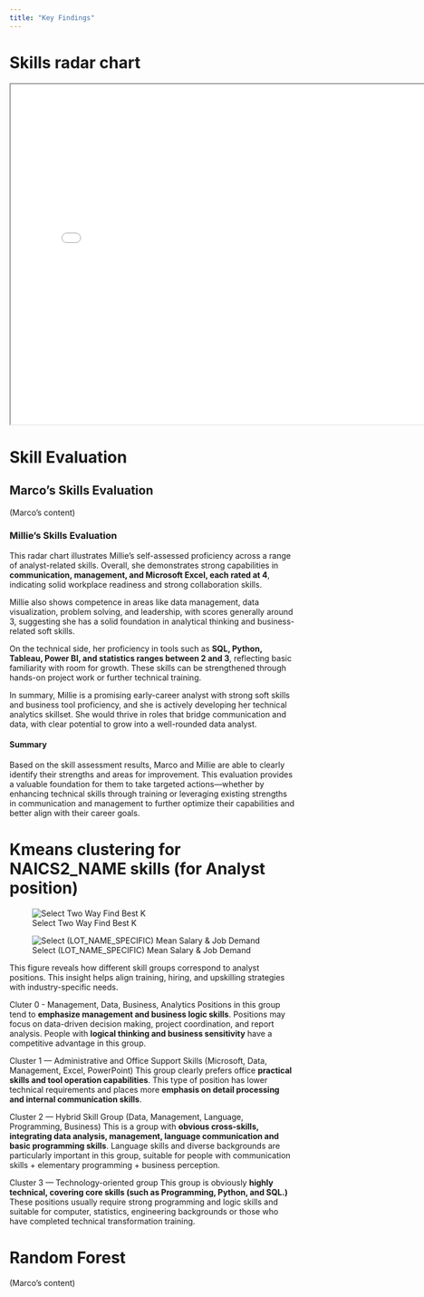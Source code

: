 ```yaml
---
title: "Key Findings"
---
```


# Skills radar chart
```{=html}
<iframe width="780" height="600" src="./output/figures/skill_radar_chart.html" title="Skill_radar_chart"></iframe>
```

# Skill Evaluation 

## Marco's Skills Evaluation 
(Marco's content)



### Millie's Skills Evaluation 
This radar chart illustrates Millie’s self-assessed proficiency across a range of analyst-related skills. Overall, she demonstrates strong capabilities in **communication, management, and Microsoft Excel, each rated at 4**, indicating solid workplace readiness and strong collaboration skills.

Millie also shows competence in areas like data management, data visualization, problem solving, and leadership, with scores generally around 3, suggesting she has a solid foundation in analytical thinking and business-related soft skills.

On the technical side, her proficiency in tools such as **SQL, Python, Tableau, Power BI, and statistics ranges between 2 and 3**, reflecting basic familiarity with room for growth. These skills can be strengthened through hands-on project work or further technical training.

In summary, Millie is a promising early-career analyst with strong soft skills and business tool proficiency, and she is actively developing her technical analytics skillset. She would thrive in roles that bridge communication and data, with clear potential to grow into a well-rounded data analyst.

#### Summary 
Based on the skill assessment results, Marco and Millie are able to clearly identify their strengths and areas for improvement. This evaluation provides a valuable foundation for them to take targeted actions—whether by enhancing technical skills through training or leveraging existing strengths in communication and management to further optimize their capabilities and better align with their career goals.

# Kmeans clustering for NAICS2_NAME skills (for Analyst position)
![Select Two Way Find Best K](output/Find_best_K.png)


![Select (LOT_NAME_SPECIFIC) Mean Salary & Job Demand](output/Kmeans_clustering_for_skills.png) 

This figure reveals how different skill groups correspond to analyst positions. This insight helps align training, hiring, and upskilling strategies with industry-specific needs. 

Cluter 0 - Management, Data, Business, Analytics
Positions in this group tend to **emphasize management and business logic skills**. Positions may focus on data-driven decision making, project coordination, and report analysis. People with **logical thinking and business sensitivity** have a competitive advantage in this group.

Cluster 1 — Administrative and Office Support Skills (Microsoft, Data, Management, Excel, PowerPoint)
This group clearly prefers office **practical skills and tool operation capabilities**. This type of position has lower technical requirements and places more **emphasis on detail processing and internal communication skills**.

Cluster 2 — Hybrid Skill Group (Data, Management, Language, Programming, Business)
This is a group with **obvious cross-skills, integrating data analysis, management, language communication and basic programming skills**. Language skills and diverse backgrounds are particularly important in this group, suitable for people with communication skills + elementary programming + business perception.

Cluster 3 — Technology-oriented group 
This group is obviously **highly technical, covering core skills (such as Programming, Python, and SQL.)** These positions usually require strong programming and logic skills and suitable for computer, statistics, engineering backgrounds or those who have completed technical transformation training.


#  Random Forest 
(Marco's content)
